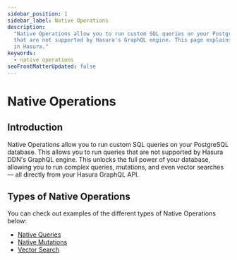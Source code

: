 ```yaml
---
sidebar_position: 1
sidebar_label: Native Operations
description:
  "Native Operations allow you to run custom SQL queries on your PostgreSQL database. This allows you to run queries
  that are not supported by Hasura's GraphQL engine. This page explains how to configure various types of native queries
  in Hasura."
keywords:
  - native operations
seoFrontMatterUpdated: false
---
```


# Native Operations

## Introduction

Native Operations allow you to run custom SQL queries on your PostgreSQL database. This allows you to run queries that
are not supported by Hasura DDN's GraphQL engine. This unlocks the full power of your database, allowing you to run
complex queries, mutations, and even vector searches — all directly from your Hasura GraphQL API.

## Types of Native Operations

You can check out examples of the different types of Native Operations below:

- [Native Queries](/connectors/postgresql/native-operations/custom-queries.mdx)
- [Native Mutations](/connectors/postgresql/native-operations/custom-mutations.mdx)
- [Vector Search](/connectors/postgresql/native-operations/vector-search.mdx)
